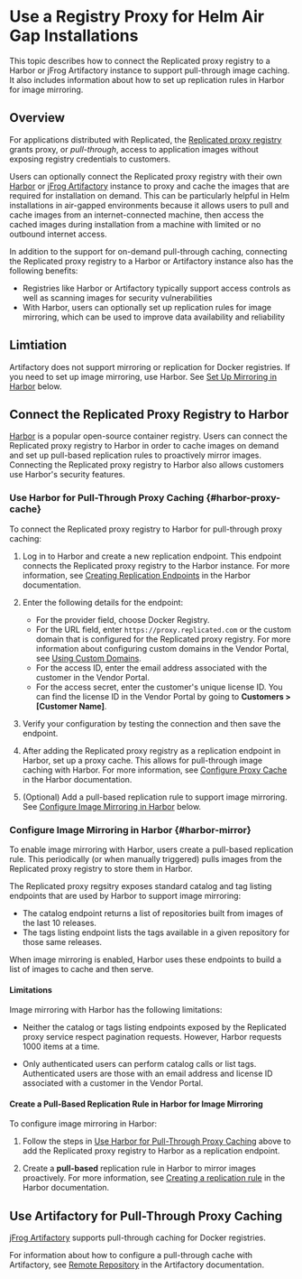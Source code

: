 # Use a Registry Proxy for Helm Air Gap Installations

This topic describes how to connect the Replicated proxy registry to a Harbor or jFrog Artifactory instance to support pull-through image caching. It also includes information about how to set up replication rules in Harbor for image mirroring.

## Overview

For applications distributed with Replicated, the [Replicated proxy registry](/vendor/private-images-about) grants proxy, or _pull-through_, access to application images without exposing registry credentials to customers.

Users can optionally connect the Replicated proxy registry with their own [Harbor](https://goharbor.io) or [jFrog Artifactory](https://jfrog.com/help/r/jfrog-artifactory-documentation) instance to proxy and cache the images that are required for installation on demand. This can be particularly helpful in Helm installations in air-gapped environments because it allows users to pull and cache images from an internet-connected machine, then access the cached images during installation from a machine with limited or no outbound internet access.   

In addition to the support for on-demand pull-through caching, connecting the Replicated proxy registry to a Harbor or Artifactory instance also has the following benefits:
* Registries like Harbor or Artifactory typically support access controls as well as scanning images for security vulnerabilities
* With Harbor, users can optionally set up replication rules for image mirroring, which can be used to improve data availability and reliability

## Limtiation

Artifactory does not support mirroring or replication for Docker registries. If you need to set up image mirroring, use Harbor. See [Set Up Mirroring in Harbor](#harbor-mirror) below.

## Connect the Replicated Proxy Registry to Harbor

[Harbor](https://goharbor.io) is a popular open-source container registry. Users can connect the Replicated proxy registry to Harbor in order to cache images on demand and set up pull-based replication rules to proactively mirror images. Connecting the Replicated proxy registry to Harbor also allows customers use Harbor's security features.

### Use Harbor for Pull-Through Proxy Caching {#harbor-proxy-cache}

To connect the Replicated proxy registry to Harbor for pull-through proxy caching:

1. Log in to Harbor and create a new replication endpoint. This endpoint connects the Replicated proxy registry to the Harbor instance. For more information, see [Creating Replication Endpoints](https://goharbor.io/docs/2.11.0/administration/configuring-replication/create-replication-endpoints/) in the Harbor documentation.

1. Enter the following details for the endpoint:

    * For the provider field, choose Docker Registry.
    * For the URL field, enter `https://proxy.replicated.com` or the custom domain that is configured for the Replicated proxy registry. For more information about configuring custom domains in the Vendor Portal, see [Using Custom Domains](/vendor/custom-domains-using). 
    * For the access ID, enter the email address associated with the customer in the Vendor Portal.
    * For the access secret, enter the customer's unique license ID. You can find the license ID in the Vendor Portal by going to **Customers > [Customer Name]**.

1. Verify your configuration by testing the connection and then save the endpoint.  

1. After adding the Replicated proxy registry as a replication endpoint in Harbor, set up a proxy cache. This allows for pull-through image caching with Harbor. For more information, see [Configure Proxy Cache](https://goharbor.io/docs/2.11.0/administration/configure-proxy-cache/) in the Harbor documentation.

1. (Optional) Add a pull-based replication rule to support image mirroring. See [Configure Image Mirroring in Harbor](#harbor-mirror) below.

### Configure Image Mirroring in Harbor {#harbor-mirror}

To enable image mirroring with Harbor, users create a pull-based replication rule. This periodically (or when manually triggered) pulls images from the Replicated proxy registry to store them in Harbor. 

The Replicated proxy regsitry exposes standard catalog and tag listing endpoints that are used by Harbor to support image mirroring:
* The catalog endpoint returns a list of repositories built from images of the last 10 releases.
* The tags listing endpoint lists the tags available in a given repository for those same releases.

When image mirroring is enabled, Harbor uses these endpoints to build a list of images to cache and then serve.

#### Limitations

Image mirroring with Harbor has the following limitations:

* Neither the catalog or tags listing endpoints exposed by the Replicated proxy service respect pagination requests. However, Harbor requests 1000 items at a time.

* Only authenticated users can perform catalog calls or list tags. Authenticated users are those with an email address and license ID associated with a customer in the Vendor Portal.

#### Create a Pull-Based Replication Rule in Harbor for Image Mirroring

To configure image mirroring in Harbor:

1. Follow the steps in [Use Harbor for Pull-Through Proxy Caching](#harbor-proxy-cache) above to add the Replicated proxy registry to Harbor as a replication endpoint.

1. Create a **pull-based** replication rule in Harbor to mirror images proactively. For more information, see [Creating a replication rule](https://goharbor.io/docs/2.11.0/administration/configuring-replication/create-replication-rules/) in the Harbor documentation.

## Use Artifactory for Pull-Through Proxy Caching

[jFrog Artifactory](https://jfrog.com/help/r/jfrog-artifactory-documentation) supports pull-through caching for Docker registries.

For information about how to configure a pull-through cache with Artifactory, see [Remote Repository](https://jfrog.com/help/r/jfrog-artifactory-documentation/configure-a-remote-repository) in the Artifactory documentation.
